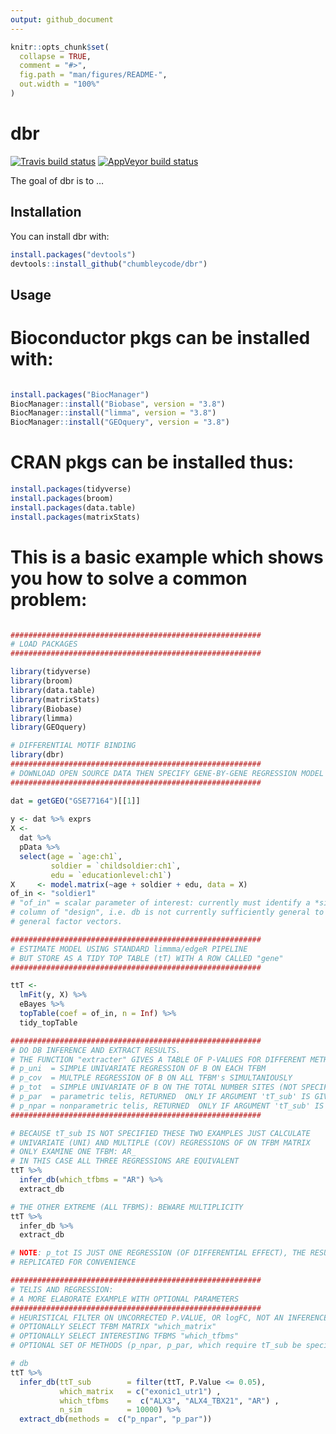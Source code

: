 ```yaml
---
output: github_document
---
```


<!-- README.md is generated from README.Rmd. Please edit that file -->

```r
knitr::opts_chunk$set(
  collapse = TRUE,
  comment = "#>",
  fig.path = "man/figures/README-",
  out.width = "100%"
)
```
# dbr

[![Travis build status](https://travis-ci.org/chumbleycode/dbr.svg?branch=master)](https://travis-ci.org/chumbleycode/dbr)
[![AppVeyor build status](https://ci.appveyor.com/api/projects/status/github/chumbleycode/dbr?branch=master&svg=true)](https://ci.appveyor.com/project/chumbleycode/dbr)

The goal of dbr is to ...

## Installation

You can install dbr with:

``` r
install.packages("devtools")
devtools::install_github("chumbleycode/dbr")
```

## Usage


# Bioconductor pkgs can be installed with:

```r

install.packages("BiocManager")
BiocManager::install("Biobase", version = "3.8")
BiocManager::install("limma", version = "3.8")
BiocManager::install("GEOquery", version = "3.8")
```

# CRAN pkgs can be installed thus:

```r
install.packages(tidyverse)
install.packages(broom)
install.packages(data.table)
install.packages(matrixStats)
```

# This is a basic example which shows you how to solve a common problem:

```r

########################################################
# LOAD PACKAGES
########################################################

library(tidyverse)
library(broom)
library(data.table)
library(matrixStats)
library(Biobase)
library(limma)
library(GEOquery)

# DIFFERENTIAL MOTIF BINDING
library(dbr)
########################################################
# DOWNLOAD OPEN SOURCE DATA THEN SPECIFY GENE-BY-GENE REGRESSION MODEL
########################################################

dat = getGEO("GSE77164")[[1]]
 
y <- dat %>% exprs
X <-
  dat %>%
  pData %>%
  select(age = `age:ch1`,
         soldier = `childsoldier:ch1`,
         edu = `educationlevel:ch1`)
X     <- model.matrix(~age + soldier + edu, data = X)
of_in <- "soldier1"
# "of_in" = scalar parameter of interest: currently must identify a *single*
# column of "design", i.e. db is not currently sufficiently general to handle
# general factor vectors.

########################################################
# ESTIMATE MODEL USING STANDARD limmma/edgeR PIPELINE
# BUT STORE AS A TIDY TOP TABLE (tT) WITH A ROW CALLED "gene"
########################################################

ttT <-
  lmFit(y, X) %>%
  eBayes %>%
  topTable(coef = of_in, n = Inf) %>%
  tidy_topTable

########################################################
# DO DB INFERENCE AND EXTRACT RESULTS.
# THE FUNCTION "extracter" GIVES A TABLE OF P-VALUES FOR DIFFERENT METHODS:
# p_uni  = SIMPLE UNIVARIATE REGRESSION OF B ON EACH TFBM
# p_cov  = MULTPLE REGRESSION OF B ON ALL TFBM's SIMULTANIOUSLY
# p_tot  = SIMPLE UNIVARIATE OF B ON THE TOTAL NUMBER SITES (NOT SPECIFIC TO ONE TFBM)
# p_par  = parametric telis, RETURNED  ONLY IF ARGUMENT 'tT_sub' IS GIVEN TO "db"
# p_npar = nonparametric telis, RETURNED  ONLY IF ARGUMENT 'tT_sub' IS GIVEN TO "db"
########################################################

# BECAUSE tT_sub IS NOT SPECIFIED THESE TWO EXAMPLES JUST CALCULATE
# UNIVARIATE (UNI) AND MULTIPLE (COV) REGRESSIONS OF ON TFBM MATRIX
# ONLY EXAMINE ONE TFBM: AR_
# IN THIS CASE ALL THREE REGRESSIONS ARE EQUIVALENT
ttT %>%
  infer_db(which_tfbms = "AR") %>%
  extract_db

# THE OTHER EXTREME (ALL TFBMS): BEWARE MULTIPLICITY
ttT %>%
  infer_db %>%
  extract_db

# NOTE: p_tot IS JUST ONE REGRESSION (OF DIFFERENTIAL EFFECT), THE RESULT IS
# REPLICATED FOR CONVENIENCE

########################################################
# TELIS AND REGRESSION:
# A MORE ELABORATE EXAMPLE WITH OPTIONAL PARAMETERS
########################################################
# HEURISTICAL FILTER ON UNCORRECTED P.VALUE, OR logFC, NOT AN INFERENCE
# OPTIONALLY SELECT TFBM MATRIX "which_matrix"
# OPTIONALLY SELECT INTERESTING TFBMS "which_tfbms"
# OPTIONAL SET OF METHODS (p_npar, p_par, which require tT_sub be specified)

# db
ttT %>%
  infer_db(ttT_sub        = filter(ttT, P.Value <= 0.05),
           which_matrix   = c("exonic1_utr1") ,
           which_tfbms    =  c("ALX3", "ALX4_TBX21", "AR") ,
           n_sim          = 10000) %>%
  extract_db(methods =  c("p_npar", "p_par"))


``` 
